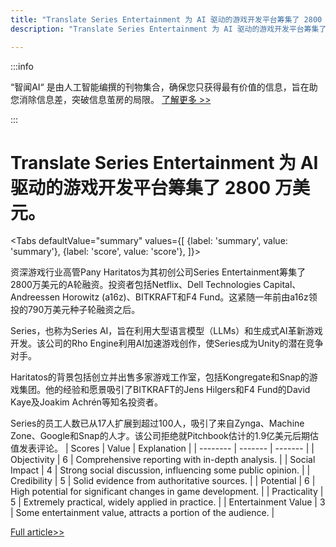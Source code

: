 ```yaml
---
title: "Translate Series Entertainment 为 AI 驱动的游戏开发平台筹集了 2800 万美元。"
description: "Translate Series Entertainment 为 AI 驱动的游戏开发平台筹集了 2800 万美元。"

---
```



:::info

“智闻AI“ 是由人工智能编撰的刊物集合，确保您只获得最有价值的信息，旨在助您消除信息差，突破信息茧房的局限。  [了解更多 >>](/)

:::

# Translate Series Entertainment 为 AI 驱动的游戏开发平台筹集了 2800 万美元。


<Tabs
	defaultValue="summary"
	values={[
	{label: 'summary', value: 'summary'},
	{label: 'score', value: 'score'},
]}>
<TabItem value="summary">


资深游戏行业高管Pany Haritatos为其初创公司Series Entertainment筹集了2800万美元的A轮融资。投资者包括Netflix、Dell Technologies Capital、Andreessen Horowitz (a16z)、BITKRAFT和F4 Fund。这紧随一年前由a16z领投的790万美元种子轮融资之后。

Series，也称为Series AI，旨在利用大型语言模型（LLMs）和生成式AI革新游戏开发。该公司的Rho Engine利用AI加速游戏创作，使Series成为Unity的潜在竞争对手。

Haritatos的背景包括创立并出售多家游戏工作室，包括Kongregate和Snap的游戏集团。他的经验和愿景吸引了BITKRAFT的Jens Hilgers和F4 Fund的David Kaye及Joakim Achrén等知名投资者。

Series的员工人数已从17人扩展到超过100人，吸引了来自Zynga、Machine Zone、Google和Snap的人才。该公司拒绝就Pitchbook估计的1.9亿美元后期估值发表评论。
</TabItem>
<TabItem value="score">
	| Scores     | Value   | Explanation |
	| -------- | ------- | ------- |
	| Objectivity  | 6    | Comprehensive reporting with in-depth analysis.    |
	| Social Impact | 4     | Strong social discussion, influencing some public opinion.    |
	| Credibility    | 5    | Solid evidence from authoritative sources.    |
	| Potential    | 6    | High potential for significant changes in game development.    |
	| Practicality    | 5    | Extremely practical, widely applied in practice.    |
	| Entertainment Value    | 3    | Some entertainment value, attracts a portion of the audience.    |
</TabItem>
</Tabs>

[Full article>>](https://techcrunch.com/2024/09/30/series-the-genai-startup-reinventing-game-development-has-quietly-raised-28m-from-netflix-dell-a16z-others/)
